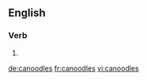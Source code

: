 
==English==

===Verb===
{{head|en}}

# {{en-third-person singular of|canoodle}}

[[de:canoodles]]
[[fr:canoodles]]
[[vi:canoodles]]